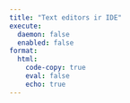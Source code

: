 ```yaml
---
title: "Text editors ir IDE"
execute:
  daemon: false
  enabled: false
format:
  html:
    code-copy: true
    eval: false
    echo: true
---
```

